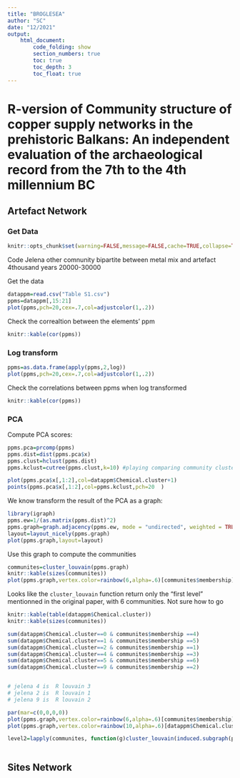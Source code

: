 ```yaml
---
title: "BROGLESEA"
author: "SC"
date: "12/2021"
output: 
    html_document:
        code_folding: show
        section_numbers: true
        toc: true
        toc_depth: 3
        toc_float: true
---
```


# R-version of Community structure of copper supply networks in the prehistoric Balkans: An independent evaluation of the archaeological record from the 7th to the 4th millennium BC


## Artefact Network

### Get Data

```r
knitr::opts_chunk$set(warning=FALSE,message=FALSE,cache=TRUE,collapse=TRUE,fig.show="hold",results="hide")
```

Code Jelena other comnunity bipartite between metal mix and artefact
4thousand years
20000-30000

Get the data 

```r
datappm=read.csv("Table S1.csv")
ppms=datappm[,15:21]
plot(ppms,pch=20,cex=.7,col=adjustcolor(1,.2))
```

Check the correaltion between the elements' ppm

```r
knitr::kable(cor(ppms))
```

### Log transform

```r
ppms=as.data.frame(apply(ppms,2,log))
plot(ppms,pch=20,cex=.7,col=adjustcolor(1,.2))
```

Check the correlations between ppms when log transformed

```r
knitr::kable(cor(ppms))
```

### PCA 

Compute PCA scores:

```r
ppms.pca=prcomp(ppms)
ppms.dist=dist(ppms.pca$x)
ppms.clust=hclust(ppms.dist)
ppms.kclust=cutree(ppms.clust,k=10) #playing comparing community cluster vs simple hierarchical clustering

plot(ppms.pca$x[,1:2],col=datappm$Chemical.cluster+1)
points(ppms.pca$x[,1:2],col=ppms.kclust,pch=20  )
```
We know transform the result of the PCA as a graph:

```r

library(igraph)
ppms.ew=1/(as.matrix(ppms.dist)^2)
ppms.graph=graph.adjacency(ppms.ew, mode = "undirected", weighted = TRUE, diag = FALSE)
layout=layout_nicely(ppms.graph)
plot(ppms.graph,layout=layout)
```

Use this graph to  compute the communities

```r
communites=cluster_louvain(ppms.graph)
knitr::kable(sizes(communites))
plot(ppms.graph,vertex.color=rainbow(6,alpha=.6)[communites$membership],edge.color="white",layout=layout)

```

Looks like the `cluster_louvain` function return only the "first level" mentionned in the original paper, with 6 communities. Not sure how to go 

```r
knitr::kable(table(datappm$Chemical.cluster))
knitr::kable(sizes(communites))

sum(datappm$Chemical.cluster==0 & communites$membership ==4)
sum(datappm$Chemical.cluster==1 & communites$membership ==5)
sum(datappm$Chemical.cluster==2 & communites$membership ==1)
sum(datappm$Chemical.cluster==4 & communites$membership ==3)
sum(datappm$Chemical.cluster==5 & communites$membership ==6)
sum(datappm$Chemical.cluster==9 & communites$membership ==2)


# jelena 4 is  R louvain 3
# jelena 2 is  R louvain 1
# jelena 9 is  R louvain 2
```


```r
par(mar=c(0,0,0,0))
plot(ppms.graph,vertex.color=rainbow(6,alpha=.6)[communites$membership],edge.color=NA,layout=layout,vertex.label=NA,vertex.size=8)
plot(ppms.graph,vertex.color=rainbow(10,alpha=.6)[datappm$Chemical.cluster+1],edge.color=NA,layout=layout,vertex.label=NA,vertex.size=8)
```


```r

level2=lapply(communites, function(g)cluster_louvain(induced.subgraph(ppms.graph,g)))



```

## Sites Network

